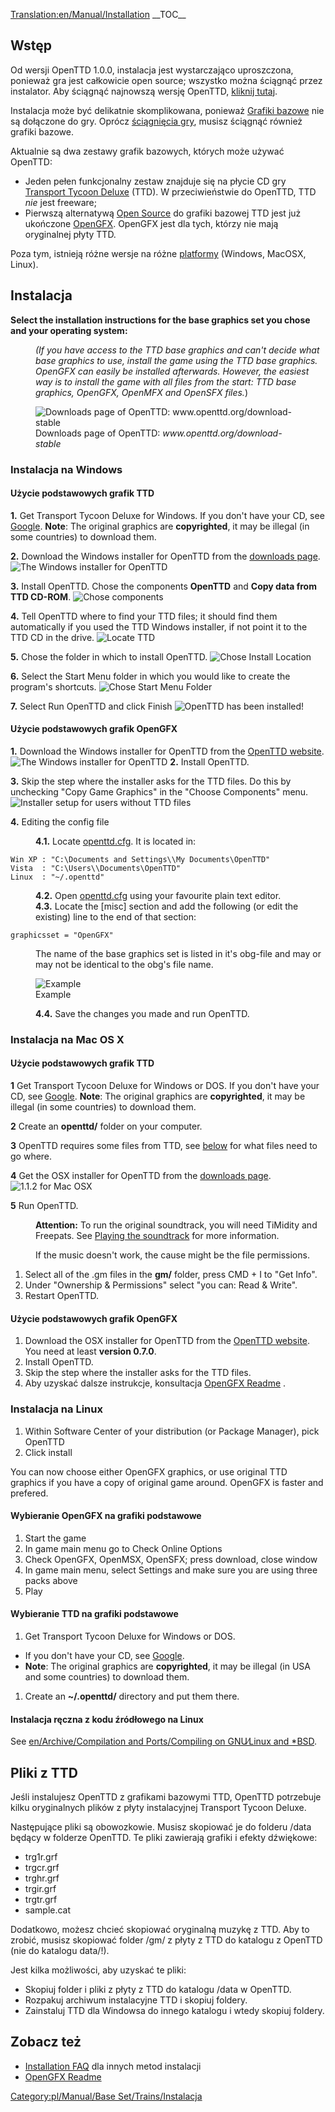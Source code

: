 [[Translation:en/Manual/Installation]]
{{pl/Tłumaczenie|oryg. = en/Manual/Installation
|z     = en
|na    = pl
|Postępy = 10
}}
{{pl/Spis treści}}
__TOC__
==Wstęp==
Od wersji OpenTTD 1.0.0, instalacja jest wystarczająco uproszczona, ponieważ gra jest całkowicie open source; wszystko można ściągnąć przez instalator. Aby ściągnąć najnowszą wersję OpenTTD, [http://www.openttd.org/download-stable kliknij tutaj].

Instalacja może być delikatnie skomplikowana, ponieważ [[pl/Archive/Community/Bazowe grafiki|Grafiki bazowe]] nie są dołączone do gry. Oprócz [http://www.openttd.org/ ściągnięcia gry], musisz ściągnąć również grafiki bazowe.

Aktualnie są dwa zestawy grafik bazowych, których może używać OpenTTD:
* Jeden pełen funkcjonalny zestaw znajduje się na płycie CD gry [http://en.wikipedia.org/wiki/Transport_Tycoon_Deluxe Transport Tycoon Deluxe] (TTD). W przeciwieństwie do OpenTTD, TTD ''nie'' jest freeware;
* Pierwszą alternatywą [http://pl.wikipedia.org/wiki/Open_source Open Source] do grafiki bazowej TTD jest już ukończone [[pl/Archive/Community/OpenGFX Readme|OpenGFX]]. OpenGFX jest dla tych, którzy nie mają oryginalnej płyty TTD.

Poza tym, istnieją różne wersje na różne [[pl/Archive/Compilation and Ports/System Operacyjny|platformy]] (Windows, MacOSX, Linux).

==Instalacja==
'''Select the installation instructions for the base graphics set you chose and your operating system:'''
:<p style="font-size: 90%">''(If you have access to the TTD base graphics and can't decide what base graphics to use, install the game using the TTD base graphics. OpenGFX can easily be installed afterwards. However, the easiest way is to install the game with all files from the start: TTD base graphics, OpenGFX, OpenMFX and OpenSFX files.'')</p>

[[File:en/Manual/Installation 1a.png|frame|center|Downloads page of OpenTTD: ''www.openttd.org/download-stable'']]

===Instalacja na Windows===
====Użycie podstawowych grafik TTD====
'''1.''' Get Transport Tycoon Deluxe for Windows. If you don't have your CD, see [http://www.google.com/search?q=transport+tycoon+deluxe Google]. '''Note''': The original graphics are '''copyrighted''', it may be illegal (in some countries) to download them.

'''2.''' Download the Windows installer for OpenTTD from the [http://www.openttd.org/download-stable downloads page].
[[File:en/Manual/Installation 1b.png|frame|center|The Windows installer for OpenTTD]]

'''3.''' Install OpenTTD. Chose the components '''OpenTTD''' and '''Copy data from TTD CD-ROM'''.
[[File:en/Manual/Installation 2.png|frame|center|Chose components]]

'''4.''' Tell OpenTTD where to find your TTD files; it should find them automatically if you used the TTD Windows installer, if not point it to the TTD CD in the drive.
[[File:en/Manual/Installation 3.png|frame|center|Locate TTD]]

'''5.''' Chose the folder in which to install OpenTTD.
[[File:en/Manual/Installation 4.png|frame|center|Chose Install Location]]

'''6.''' Select the Start Menu folder in which you would like to create the program's shortcuts.
[[File:en/Manual/Installation 5.png|frame|center|Chose Start Menu Folder]]

'''7.''' Select Run OpenTTD and click Finish
[[File:en/Manual/Installation 6.png|frame|center|OpenTTD has been installed!]]

====Użycie podstawowych grafik OpenGFX====
'''1.''' Download the Windows installer for OpenTTD from the [http://www.openttd.org/ OpenTTD website].
[[File:en/Manual/Installation 1b.png|frame|center|The Windows installer for OpenTTD]]
'''2.''' Install OpenTTD.

'''3.''' Skip the step where the installer asks for the TTD files. Do this by unchecking "Copy Game Graphics" in the "Choose Components" menu.
[[File:en/Manual/Installation 2 gfx.png|frame|center|Installer setup for users without TTD files]]

'''4.''' Editing the config file
:'''4.1.''' Locate [[pl/Archive/Manual/Settings/Openttd.cfg|openttd.cfg]]. It is located in:
 Win XP : "C:\Documents and Settings\<username>\My Documents\OpenTTD"
 Vista  : "C:\Users\<username>\Documents\OpenTTD"
 Linux  : "~/.openttd"
:'''4.2.''' Open [[pl/Archive/Manual/Settings/Openttd.cfg|openttd.cfg]] using your favourite plain text editor.
:'''4.3.''' Locate the [misc] section and add the following (or edit the existing) line to the end of that section:
 graphicsset = "OpenGFX"
: The name of the base graphics set is listed in it's obg-file and may or may not be identical to the obg's file name.
[[File:en/Manual/Installation 9 grx manual configuration cfg.png|frame|center|Example]]
:'''4.4.''' Save the changes you made and run OpenTTD.

===Instalacja na Mac OS X===
{{en/Note| 1=There were no official binaries for Mac OS X for the 1.0.x branch. However, support has now resumed for the 1.1.x branch, please download the latest '''official''' testing binary (currently 1.1.0 beta5) to make sure any remaining bugs are found}}
====Użycie podstawowych grafik TTD====
'''1''' Get Transport Tycoon Deluxe for Windows or DOS. If you don't have your CD, see [http://www.google.com/search?q=transport+tycoon+deluxe Google]. '''Note''': The original graphics are '''copyrighted''', it may be illegal (in some countries) to download them.

'''2''' Create an '''openttd/''' folder on your computer.

'''3''' OpenTTD requires some files from TTD, see [[#files-from-ttd|below]] for what files need to go where.

'''4''' Get the OSX installer for OpenTTD from the [http://www.openttd.org/download-stable downloads page].
[[File:en/Manual/Installation 1b osx.png|frame|center|1.1.2 for Mac OSX]]

'''5''' Run OpenTTD.


:'''Attention:''' To run the original soundtrack, you will need TiMidity and Freepats. See [[en/Archive/Compilation and Ports/Compiling on GNU∕Linux and *BSD#playing-the-soundtrack|Playing the soundtrack]] for more information.


:If the music doesn't work, the cause might be the file permissions.
#Select all of the .gm files in the '''gm/''' folder, press CMD + I to "Get Info".
#Under "Ownership & Permissions" select "you can: Read & Write".
#Restart OpenTTD.

====Użycie podstawowych grafik OpenGFX====
# Download the OSX installer for OpenTTD from the [http://www.openttd.org/ OpenTTD website]. You need at least '''version 0.7.0'''.
# Install OpenTTD.
# Skip the step where the installer asks for the TTD files.
# Aby uzyskać dalsze instrukcje, konsultacja [[pl/Archive/Community/OpenGFX Readme#manually-installing-opengfx|OpenGFX Readme]] .

===Instalacja na Linux===

#Within Software Center of your distribution (or Package Manager), pick OpenTTD
#Click install

You can now choose either OpenGFX graphics, or use original TTD graphics if you have a copy of original game around.
OpenGFX is faster and prefered.

====Wybieranie OpenGFX na grafiki podstawowe====
#Start the game
#In game main menu go to Check Online Options
#Check OpenGFX, OpenMSX, OpenSFX; press download, close window
#In game main menu, select Settings and make sure you are using three packs above
#Play

====Wybieranie TTD na grafiki podstawowe====
#Get Transport Tycoon Deluxe for Windows or DOS.  
* If you don't have your CD, see [http://www.google.com/search?q=transport+tycoon+deluxe Google]. 
*'''Note''': The original graphics are '''copyrighted''', it may be illegal (in USA and some countries) to download them.
#Create an '''~/.openttd/''' directory and put them there.

====Instalacja ręczna z kodu źródłowego na Linux====
See [[en/Archive/Compilation and Ports/Compiling on GNU∕Linux and *BSD]].

==Pliki z TTD==
Jeśli instalujesz OpenTTD z grafikami bazowymi TTD, OpenTTD potrzebuje kilku oryginalnych plików z płyty instalacyjnej Transport Tycoon Deluxe.

Następujące pliki są obowozkowie. Musisz skopiować je do folderu /data będący w folderze OpenTTD. Te pliki zawierają grafiki i efekty dźwiękowe:
* trg1r.grf
* trgcr.grf
* trghr.grf
* trgir.grf
* trgtr.grf
* sample.cat


Dodatkowo, możesz chcieć skopiować oryginalną muzykę z TTD. Aby to zrobić, musisz skopiować folder /gm/ z płyty z TTD do katalogu z OpenTTD (nie do katalogu data/!).


Jest kilka możliwości, aby uzyskać te pliki:
* Skopiuj folder i pliki z płyty z TTD do katalogu /data w OpenTTD.
* Rozpakuj archiwum instalacyjne TTD i skopiuj foldery.
* Zainstaluj TTD dla Windowsa do innego katalogu i wtedy skopiuj foldery.

==Zobacz też==
* [[pl/Archive/Manual/FAQ Instalacji|Installation FAQ]] dla innych metod instalacji
* [[pl/Archive/Community/OpenGFX Readme|OpenGFX Readme]]

[[Category:pl/Manual/Base Set/Trains/Instalacja]]